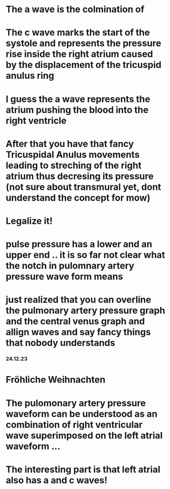 # The a wave is the colmination of 
# The c wave marks the start of the systole and represents the pressure rise inside the right atrium caused by the displacement of the tricuspid anulus ring

# I guess the a wave represents the atrium pushing the blood into the right ventricle 
# After that you have that fancy Tricuspidal Anulus movements leading to streching of the right atrium thus decresing its pressure (not sure about transmural yet, dont understand the concept for mow)
# Legalize it!
# pulse pressure has a lower and an upper end .. it is so far not clear what the notch in pulomnary artery pressure wave form means

# just realized that you can overline the pulmonary artery pressure graph and the central venus graph and allign waves and say fancy things that nobody understands

### 24.12.23
# Fröhliche Weihnachten
# The pulomonary artery pressure waveform can be understood as an combination of right ventricular wave superimposed on the left atrial waveform ... 
# The interesting part is that left atrial also has a and c waves!
